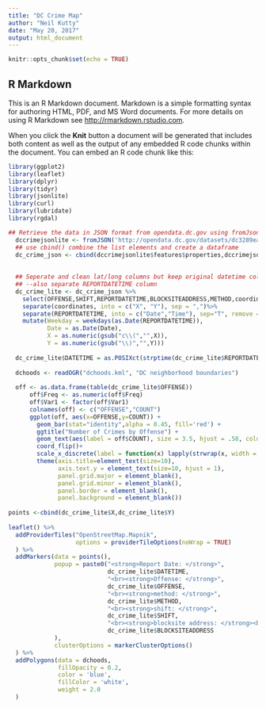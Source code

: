```yaml
---
title: "DC Crime Map"
author: "Neil Kutty"
date: "May 20, 2017"
output: html_document
---
```


```r
knitr::opts_chunk$set(echo = TRUE)
```

## R Markdown

This is an R Markdown document. Markdown is a simple formatting syntax for authoring HTML, PDF, and MS Word documents. For more details on using R Markdown see <http://rmarkdown.rstudio.com>.

When you click the **Knit** button a document will be generated that includes both content as well as the output of any embedded R code chunks within the document. You can embed an R code chunk like this:

```r
library(ggplot2)
library(leaflet)
library(dplyr)
library(tidyr)
library(jsonlite)
library(curl)
library(lubridate)
library(rgdal)  

## Retrieve the data in JSON format from opendata.dc.gov using fromJson()
  dccrimejsonlite <- fromJSON('http://opendata.dc.gov/datasets/dc3289eab3d2400ea49c154863312434_8.geojson')
  ## use cbind() combine the list elements and create a dataframe
  dc_crime_json <- cbind(dccrimejsonlite$features$properties,dccrimejsonlite$features$geometry)
  
  
  ## Seperate and clean lat/long columns but keep original datetime column
  ## --also separate REPORTDATETIME column
  dc_crime_lite <- dc_crime_json %>% 
    select(OFFENSE,SHIFT,REPORTDATETIME,BLOCKSITEADDRESS,METHOD,coordinates) %>%
    separate(coordinates, into = c("X", "Y"), sep = ",")%>%
    separate(REPORTDATETIME, into = c("Date","Time"), sep="T", remove = FALSE)%>%
    mutate(Weekday = weekdays(as.Date(REPORTDATETIME)),
           Date = as.Date(Date),
           X = as.numeric(gsub("c\\(","",X)),
           Y = as.numeric(gsub("\\)","",Y)))
  
  dc_crime_lite$DATETIME = as.POSIXct(strptime(dc_crime_lite$REPORTDATETIME, tz = "UTC", "%Y-%m-%dT%H:%M:%OSZ"))  
  
  dchoods <- readOGR("dchoods.kml", "DC neighborhood boundaries")
  
  off <- as.data.frame(table(dc_crime_lite$OFFENSE))
      off$Freq <- as.numeric(off$Freq)
      off$Var1 <- factor(off$Var1)
      colnames(off) <- c("OFFENSE","COUNT")
      ggplot(off, aes(x=OFFENSE,y=COUNT)) +
        geom_bar(stat="identity",alpha = 0.45, fill='red') +
        ggtitle("Number of Crimes by Offense") +
        geom_text(aes(label = off$COUNT), size = 3.5, hjust = .58, color = "black")+
        coord_flip()+
        scale_x_discrete(label = function(x) lapply(strwrap(x, width = 10, simplify = FALSE), paste, collapse="\n"))+
        theme(axis.title=element_text(size=10),
              axis.text.y = element_text(size=10, hjust = 1),
              panel.grid.major = element_blank(),
              panel.grid.minor = element_blank(),
              panel.border = element_blank(),
              panel.background = element_blank())
      
points <-cbind(dc_crime_lite$X,dc_crime_lite$Y)
      
leaflet() %>%
  addProviderTiles("OpenStreetMap.Mapnik",
                   options = providerTileOptions(noWrap = TRUE)
  ) %>%
  addMarkers(data = points(),
             popup = paste0("<strong>Report Date: </strong>",
                            dc_crime_lite$DATETIME,
                            "<br><strong>Offense: </strong>", 
                            dc_crime_lite$OFFENSE, 
                            "<br><strong>method: </strong>", 
                            dc_crime_lite$METHOD,
                            "<br><strong>shift: </strong>",
                            dc_crime_lite$SHIFT,
                            "<br><strong>blocksite address: </strong><br>",
                            dc_crime_lite$BLOCKSITEADDRESS
             ),
             clusterOptions = markerClusterOptions()
  ) %>%
  addPolygons(data = dchoods, 
              fillOpacity = 0.2, 
              color = 'blue',
              fillColor = 'white',
              weight = 2.0
  )

```

